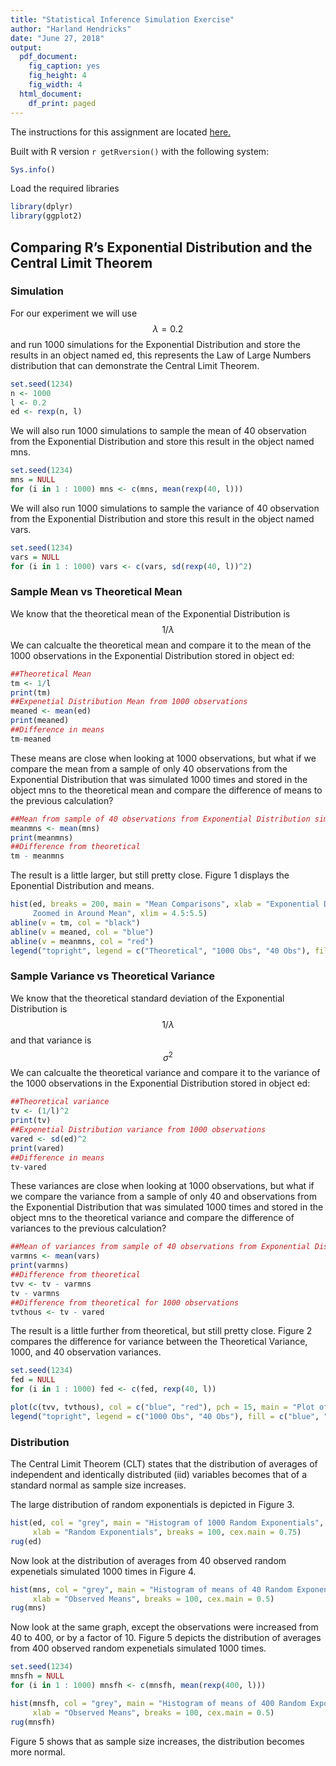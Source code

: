```yaml
---
title: "Statistical Inference Simulation Exercise"
author: "Harland Hendricks"
date: "June 27, 2018"
output:
  pdf_document: 
    fig_caption: yes
    fig_height: 4
    fig_width: 4
  html_document:
    df_print: paged
---
```


The instructions for this assignment are located [here.](https://www.coursera.org/learn/statistical-inference/peer/3k8j5/statistical-inference-course-project)

Built with R version `r getRversion()` with the following system:

```r
Sys.info()
```

Load the required libraries

```r
library(dplyr)
library(ggplot2)
```

## Comparing R's Exponential Distribution and the Central Limit Theorem

### Simulation

For our experiment we will use $${\lambda} = 0.2$$ and run 1000 simulations for the Exponential Distribution
and store the results in an object named ed, this represents the Law of Large Numbers distribution
that can demonstrate the Central Limit Theorem.

```r
set.seed(1234)
n <- 1000
l <- 0.2
ed <- rexp(n, l)
```

We will also run 1000 simulations to sample the mean of 40 observation from the Exponential Distribution
and store this result in the object named mns.

```r
set.seed(1234)
mns = NULL
for (i in 1 : 1000) mns <- c(mns, mean(rexp(40, l)))
```

We will also run 1000 simulations to sample the variance of 40 observation from the Exponential Distribution
and store this result in the object named vars.

```r
set.seed(1234)
vars = NULL
for (i in 1 : 1000) vars <- c(vars, sd(rexp(40, l))^2)
```

### Sample Mean vs Theoretical Mean

We know that the theoretical mean of the Exponential Distribution is $$1/{\lambda}$$
We can calcualte the theoretical mean and compare it to the mean of the 1000 observations 
in the Exponential Distribution stored in object ed:

```r
##Theoretical Mean
tm <- 1/l
print(tm)
##Expenetial Distribution Mean from 1000 observations
meaned <- mean(ed)
print(meaned)
##Difference in means
tm-meaned
```

These means are close when looking at 1000 observations, but what if we compare the mean 
from a sample of only 40 observations from the Exponential Distribution that was 
simulated 1000 times and stored in the object mns to the theoretical mean and compare 
the difference of means to the previous calculation?

```r
##Mean from sample of 40 observations from Exponential Distribution simulated 1000 times
meanmns <- mean(mns)
print(meanmns)
##Difference from theoretical
tm - meanmns
```

The result is a little larger, but still pretty close.  Figure 1 displays the Eponential 
Distribution and means.

```r
hist(ed, breaks = 200, main = "Mean Comparisons", xlab = "Exponential Distribution Observation 
     Zoomed in Around Mean", xlim = 4.5:5.5)
abline(v = tm, col = "black")
abline(v = meaned, col = "blue")
abline(v = meanmns, col = "red")
legend("topright", legend = c("Theoretical", "1000 Obs", "40 Obs"), fill = c("black", "blue", "red"))
```

### Sample Variance vs Theoretical Variance

We know that the theoretical standard deviation of the Exponential Distribution is $$1/{\lambda}$$
and that variance is $$\sigma^2$$
We can calcualte the theoretical variance and compare it to the variance of the 1000 observations 
in the Exponential Distribution stored in object ed:

```r
##Theoretical variance
tv <- (1/l)^2
print(tv)
##Expenetial Distribution variance from 1000 observations
vared <- sd(ed)^2
print(vared)
##Difference in means
tv-vared
```

These variances are close when looking at 1000 observations, but what if we compare the variance 
from a sample of only 40 and observations from the Exponential Distribution that was 
simulated 1000 times and stored in the object mns to the theoretical variance and compare 
the difference of variances to the previous calculation?

```r
##Mean of variances from sample of 40 observations from Exponential Distribution simulated 1000 times
varmns <- mean(vars)
print(varmns)
##Difference from theoretical
tvv <- tv - varmns
tv - varmns
##Difference from theoretical for 1000 observations
tvthous <- tv - vared
```

The result is a little further from theoretical, but still pretty close.  Figure 2 compares 
the difference for variance between the Theoretical Variance, 1000, and 40 observation variances.

```r
set.seed(1234)
fed = NULL
for (i in 1 : 1000) fed <- c(fed, rexp(40, l))
```

```r
plot(c(tvv, tvthous), col = c("blue", "red"), pch = 15, main = "Plot of Variances", ylab = "Variance")
legend("topright", legend = c("1000 Obs", "40 Obs"), fill = c("blue", "red"))
```

### Distribution

The Central Limit Theorem (CLT) states that the distribution of averages of independent and
identically distributed (iid) variables becomes that of a standard normal as sample size increases.

The large distribution of random exponentials is depicted in Figure 3.

```r
hist(ed, col = "grey", main = "Histogram of 1000 Random Exponentials", ylab = "Frequency",
     xlab = "Random Exponentials", breaks = 100, cex.main = 0.75)
rug(ed)
```

Now look at the distribution of averages from 40 observed random expenetials simulated 1000 times
in Figure 4.

```r
hist(mns, col = "grey", main = "Histogram of means of 40 Random Exponentials Simulated 1000 Times", ylab = "Frequency",
     xlab = "Observed Means", breaks = 100, cex.main = 0.5)
rug(mns)
```

Now look at the same graph, except the observations were increased from 40 to 400, or by a factor of 10. 
Figure 5 depicts the distribution of averages from 400 observed random expenetials simulated 1000 times.

```r
set.seed(1234)
mnsfh = NULL
for (i in 1 : 1000) mnsfh <- c(mnsfh, mean(rexp(400, l)))
```


```r
hist(mnsfh, col = "grey", main = "Histogram of means of 400 Random Exponentials Simulated 1000 Times", ylab = "Frequency",
     xlab = "Observed Means", breaks = 100, cex.main = 0.5)
rug(mnsfh)
```

Figure 5 shows that as sample size increases, the distribution becomes more normal.
